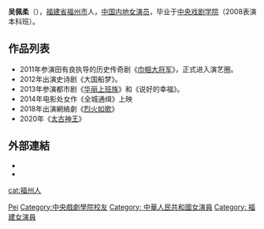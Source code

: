 {{BLP unsourced|time=2020-12-12T02:44:42+00:00}}
{{藝人
|姓名 = 吴佩柔 
|類型 = 女演員
|圖片 = 
|圖片尺寸 = 200px
|圖片簡介 =
|英文名 =Vianna 
|暱稱 =柔柔、大力柔 
|其他藝名 = 
|民族 =[[汉族|汉族]] 
|籍貫 =
|出生日期 = {{birth date and age|1992|01|05}}
|出生地點 = {{CHN}}[[福建省|福建省]][[福州市|福州市]]
|逝世日期 =
|逝世地點 =
|職業 = 演員
|語言 = 普通話
|教育程度 = [[中央戏剧学院|中央戏剧学院]]表演系
|宗教信仰 =
|配偶 = 
|兒女 = 
|父母 =
|音樂類型 =
|演奏樂器 =
|出道地點 =
|出道作 =
|出道日期 =
|代表作 = [[巾帼大将军|巾帼大将军]]<br>[[华丽上班族|华丽上班族]]<br>[[说好的幸福|说好的幸福]]<br>[[侯天明的梦|侯天明的梦]]
|活躍年代 =
|唱片公司 =
|經紀公司 =[[鼎龙达国际传媒|鼎龙达国际传媒]]  
|網站 =
|相關團體 =
|獎項 =
|IMDb = 7149148

}}
'''吴佩柔'''（{{bd|1992年|1月5日|||}}），[[福建省|福建省]][[福州市|福州市]]人，[[中国内地|中国内地]][[女演员|女演员]]，毕业于[[中央戏剧学院|中央戏剧学院]]（2008表演本科班）。

==作品列表==
*2011年参演田有良执导的历史传奇剧《[[巾帼大将军|巾帼大将军]]》，正式进入演艺圈。
*2012年出演史诗剧《大国船梦》。
*2013年参演都市剧《[[華麗上班族_(電視劇)|华丽上班族]]》和《说好的幸福》。
*2014年电影处女作《全城通缉》上映
*2018年出演網絡劇《[[烈火如歌|烈火如歌]]》
*2020年《[[太古神王|太古神王]]》

==外部連結==
*{{Sinaweibo|wupeirou|吴佩柔vianna}}
*{{douban people}}

{{DEFAULTSORT:wu peirou}}
[[Category:_吳姓|Pei]]
[[cat:福州人|cat:福州人]]
[[Category:中央戲劇學院校友|Category:中央戲劇學院校友]]
[[Category:_中華人民共和國女演員|Category: 中華人民共和國女演員]]
[[Category:_福建女演員|Category: 福建女演員]]